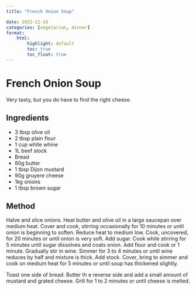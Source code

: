 ```yaml
---
title: "French Onion Soup"

date: 2022-12-18
categories: [vegetarian, dinner]
format:
    html:
        highlight: default
        toc: true
        toc_float: true
---
```


# French Onion Soup

Very tasty, but you do have to find the right cheese.

## Ingredients

* 3 tbsp olive oil
* 2 tbsp plain flour
* 1 cup white whine
* 1L beef stock
* Bread
* 80g butter
* 1 tbsp Dijon mustard
* 90g gruyere cheese
* 1kg onions
* 1 tbsp brown sugar


## Method

Halve and slice onions. Heat butter and olive oil in a large saucepan over medium heat. Cover and cook, stirring occasionally for 10 minutes or until onion is beginning to soften. Reduce heat to medium low. Cook, uncovered, for 20 minutes or until onion is very soft. Add sugar. Cook while stirring for 5 minutes until sugar
dissolves and coats onion. Add flour and cook or 1 minute. Gradually stir in wine. Simmer for 3 to 4 minutes or until wine reduces by half and mixture is thick. Add stock. Cover, bring to simmer and cook on medium heat for 5 minutes or until soup has thickened slightly.

Toast one side of bread. Butter th e reverse side and add a small amount of mustard and grated cheese. Grill for 1 to 2 minutes or until cheese is melted.